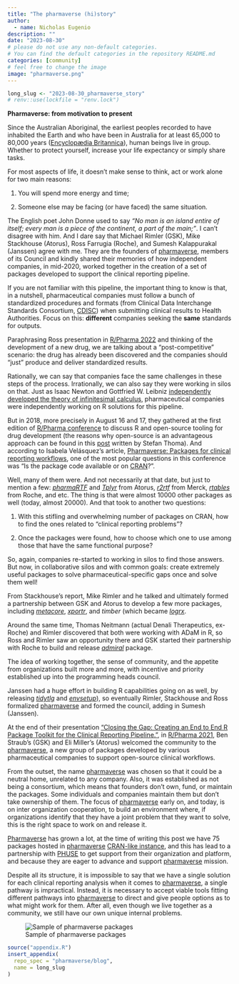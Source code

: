 ```yaml
---
title: "The pharmaverse (hi)story"
author:
  - name: Nicholas Eugenio
description: ""
date: "2023-08-30"
# please do not use any non-default categories.
# You can find the default categories in the repository README.md
categories: [community]
# feel free to change the image
image: "pharmaverse.png"
---
```


<!--------------- typical setup ----------------->

```r
long_slug <- "2023-08-30_pharmaverse_story"
# renv::use(lockfile = "renv.lock")
```

<!--------------- post begins here ----------------->

**Pharmaverse: from motivation to present**

Since the Australian Aboriginal, the earliest peoples recorded to have inhabited the Earth and who have been in Australia for at least 65,000 to 80,000 years ([Encyclopædia Britannica](https://www.britannica.com/topic/Australian-Aboriginal)), human beings live in group.
Whether to protect yourself, increase your life expectancy or simply share tasks.

For most aspects of life, it doesn't make sense to think, act or work alone for two main reasons:

1.  You will spend more energy and time;

2.  Someone else may be facing (or have faced) the same situation.

The English poet John Donne used to say *"No man is an island entire of itself; every man is a piece of the continent, a part of the main;"*.
I can't disagree with him.
And I dare say that Michael Rimler (GSK), Mike Stackhouse (Atorus), Ross Farrugia (Roche), and Sumesh Kalappurakal (Janssen) agree with me.
They are the founders of [pharmaverse](https://pharmaverse.org/), members of its Council and kindly shared their memories of how independent companies, in mid-2020, worked together in the creation of a set of packages developed to support the clinical reporting pipeline.

If you are not familiar with this pipeline, the important thing to know is that, in a nutshell, pharmaceutical companies must follow a bunch of standardized procedures and formats (from Clinical Data Interchange Standards Consortium, [CDISC](https://www.cdisc.org/)) when submitting clinical results to Health Authorities.
Focus on this: **different** companies seeking the **same** standards for outputs.

Paraphrasing Ross presentation in [R/Pharma 2022](https://www.youtube.com/watch?v=APMDOS4v9Hk) and thinking of the development of a new drug, we are talking about a "post-competitive" scenario: the drug has already been discovered and the companies should "just" produce and deliver standardized results.

Rationally, we can say that companies face the same challenges in these steps of the process.
Irrationally, we can also say they were working in silos on that.
Just as Isaac Newton and Gottfried W. Leibniz [independently developed the theory of infinitesimal calculus](https://en.wikipedia.org/wiki/History_of_calculus), pharmaceutical companies were independently working on R solutions for this pipeline.

But in 2018, more precisely in August 16 and 17, they gathered at the first edition of [R/Pharma conference](https://rinpharma.com/) to discuss R and open-source tooling for drug development (the reasons why open-source is an advantageous approach can be found in this [post](https://pharmaverse.github.io/blog/posts/2023-07-20_cross_company_dev/cross_industry_dev.html) written by Stefan Thoma).
And according to Isabela Velásquez's article, [Pharmaverse: Packages for clinical reporting workflows](https://posit.co/blog/pharmaverse-packages-for-clinical-reporting-workflows/), one of the most popular questions in this conference was "Is the package code available or on [CRAN](https://cran.r-project.org/)?".

Well, many of them were.
And not necessarily at that date, but just to mention a few: [*pharmaRTF*](https://atorus-research.github.io/pharmaRTF/index.html) and [*Tplyr*](https://atorus-research.github.io/Tplyr/index.html) from Atorus, [*r2rtf*](https://merck.github.io/r2rtf/) from Merck, [*rtables*](https://insightsengineering.github.io/rtables/main/) from Roche, and etc.
The thing is that were almost 10000 other packages as well (today, almost 20000).
And that took to another two questions:

1.  With this stifling and overwhelming number of packages on CRAN, how to find the ones related to "clinical reporting problems"?

2.  Once the packages were found, how to choose which one to use among those that have the same functional purpose?

So, again, companies re-started to working in silos to find those answers.
But now, in collaborative silos and with common goals: create extremely useful packages to solve pharmaceutical-specific gaps once and solve them well!

From Stackhouse's report, Mike Rimler and he talked and ultimately formed a partnership between GSK and Atorus to develop a few more packages, including [*metacore*](https://github.com/atorus-research/metacore), [*xportr*](https://github.com/atorus-research/xportr), and *timber* (which became [*logrx*](https://github.com/pharmaverse/logrx).

Around the same time, Thomas Neitmann (actual Denali Therapeutics, ex-Roche) and Rimler discovered that both were working with ADaM in R, so Ross and Rimler saw an opportunity there and GSK started their partnership with Roche to build and release [*admiral*](https://github.com/pharmaverse/admiral) package.

The idea of working together, the sense of community, and the appetite from organizations built more and more, with incentive and priority established up into the programming heads council.

Janssen had a huge effort in building R capabilities going on as well, by releasing [*tidytlg*](https://github.com/pharmaverse/tidytlg) and [*envsetup*](https://github.com/pharmaverse/envsetup)), so eventually Rimler, Stackhouse and Ross formalized [pharmaverse](https://pharmaverse.org/) and formed the council, adding in Sumesh (Janssen).

At the end of their presentation ["Closing the Gap: Creating an End to End R Package Toolkit for the Clinical Reporting Pipeline."](https://www.youtube.com/watch?v=NW9qp5QOlIU), in [R/Pharma 2021](https://rinpharma.com/event/rinpharma2021/), Ben Straub's (GSK) and Eli Miller's (Atorus) welcomed the community to the [pharmaverse](https://pharmaverse.org/), a new group of packages developed by various pharmaceutical companies to support open-source clinical workflows.

From the outset, the name [pharmaverse](https://pharmaverse.org/) was chosen so that it could be a neutral home, unrelated to any company.
Also, it was established as not being a consortium, which means that founders don't own, fund, or maintain the packages.
Some individuals and companies maintain them but don't take ownership of them.
The focus of [pharmaverse](https://pharmaverse.org/) early on, and today, is on inter organization cooperation, to build an environment where, if organizations identify that they have a joint problem that they want to solve, this is the right space to work on and release it.

[Pharmaverse](https://pharmaverse.org/) has grown a lot, at the time of writing this post we have 75 packages hosted in [pharmaverse](https://pharmaverse.org/) [CRAN-like instance](https://pharmaverse.r-universe.dev/builds), and this has lead to a partnership with [PHUSE](https://phuse.global/About_PHUSE) to get support from their organization and platform, and because they are eager to advance and support [pharmaverse](https://pharmaverse.org/) mission.

Despite all its structure, it is impossible to say that we have a single solution for each clinical reporting analysis when it comes to [pharmaverse](https://pharmaverse.org/), a single pathway is impractical.
Instead, it is necessary to accept viable tools fitting different pathways into [pharmaverse](https://pharmaverse.org/) to direct and give people options as to what might work for them.
After all, even though we live together as a community, we still have our own unique internal problems.

![Sample of pharmaverse packages](logos.png)

<!--------------- appendices go here ----------------->

```r
source("appendix.R")
insert_appendix(
  repo_spec = "pharmaverse/blog",
  name = long_slug
)
```
